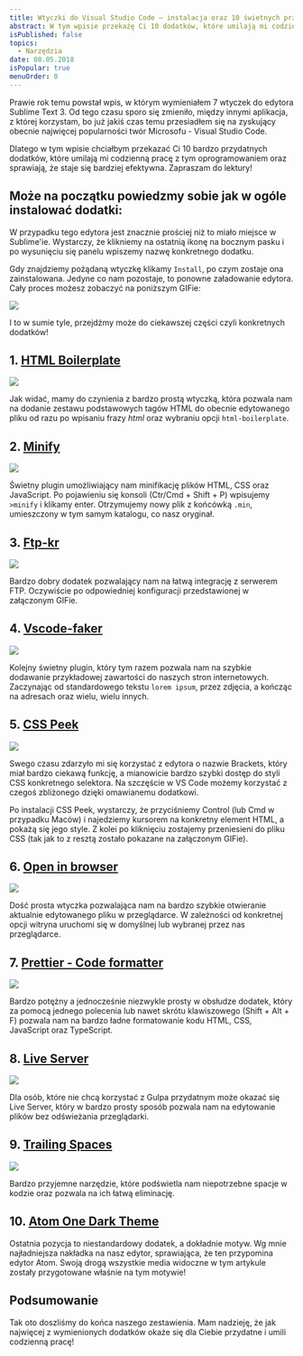 ```yaml
---
title: Wtyczki do Visual Studio Code – instalacja oraz 10 świetnych przykładów
abstract: W tym wpisie przekażę Ci 10 dodatków, które umilają mi codzienną pracę z Visual Studio Code i sprawiają, że staje się bardziej efektywna.
isPublished: false
topics:
  - Narzędzia
date: 08.05.2018
isPopular: true
menuOrder: 0
---
```


Prawie rok temu powstał wpis, w którym wymieniałem 7 wtyczek do edytora Sublime Text 3. Od tego czasu sporo się zmieniło, między innymi aplikacja, z której korzystam, bo już jakiś czas temu przesiadłem się na zyskujący obecnie najwięcej popularności twór Microsofu - Visual Studio Code.

Dlatego w tym wpisie chciałbym przekazać Ci 10 bardzo przydatnych dodatków, które umilają mi codzienną pracę z tym oprogramowaniem oraz sprawiają, że staje się bardziej efektywna. Zapraszam do lektury!

## Może na początku powiedzmy sobie jak w ogóle instalować dodatki:

W przypadku tego edytora jest znacznie prościej niż to miało miejsce w Sublime\'ie. Wystarczy, że klikniemy na ostatnią ikonę na bocznym pasku i po wysunięciu się panelu wpiszemy nazwę konkretnego dodatku.

Gdy znajdziemy pożądaną wtyczkę klikamy `Install`, po czym zostaje ona zainstalowana. Jedyne co nam pozostaje, to ponowne załadowanie edytora. Cały proces możesz zobaczyć na poniższym GIFie:

![](./instalacja.gif)

I to w sumie tyle, przejdźmy może do ciekawszej części czyli konkretnych dodatków!

## 1. [HTML Boilerplate](https://marketplace.visualstudio.com/items?itemName=sidthesloth.html5-boilerplate)

![](./wtyczka-1.gif)

Jak widać, mamy do czynienia z bardzo prostą wtyczką, która pozwala nam na dodanie zestawu podstawowych tagów HTML do obecnie edytowanego pliku od razu po wpisaniu frazy _html_ oraz wybraniu opcji `html-boilerplate`.

## 2. [Minify](https://marketplace.visualstudio.com/items?itemName=HookyQR.minify)

![](./wtyczka-2.gif)

Świetny plugin umożliwiający nam minifikację plików HTML, CSS oraz JavaScript. Po pojawieniu się konsoli (Ctr/Cmd + Shift + P) wpisujemy `>minify` i klikamy enter. Otrzymujemy nowy plik z końcówką `.min`, umieszczony w tym samym katalogu, co nasz oryginał.

## 3. [Ftp-kr](https://marketplace.visualstudio.com/items?itemName=ruakr.ftp-kr)

![](./wtyczka-3.gif)

Bardzo dobry dodatek pozwalający nam na łatwą integrację z serwerem FTP. Oczywiście po odpowiedniej konfiguracji przedstawionej w załączonym GIFie.

## 4. [Vscode-faker](https://marketplace.visualstudio.com/items?itemName=deerawan.vscode-faker)

![](./wtyczka-4.gif)

Kolejny świetny plugin, który tym razem pozwala nam na szybkie dodawanie przykładowej zawartości do naszych stron internetowych. Zaczynając od standardowego tekstu `lorem ipsum`, przez zdjęcia, a kończąc na adresach oraz wielu, wielu innych.

## 5. [CSS Peek](https://marketplace.visualstudio.com/items?itemName=pranaygp.vscode-css-peek)

![](./wtyczka-5.gif)

Swego czasu zdarzyło mi się korzystać z edytora o nazwie Brackets, który miał bardzo ciekawą funkcję, a mianowicie bardzo szybki dostęp do styli CSS konkretnego selektora. Na szczęście w VS Code możemy korzystać z czegoś zbliżonego dzięki omawianemu dodatkowi.

Po instalacji CSS Peek, wystarczy, że przyciśniemy Control (lub Cmd w przypadku Maców) i najedziemy kursorem na konkretny element HTML, a pokażą się jego style. Z kolei po kliknięciu zostajemy przeniesieni do pliku CSS (tak jak to z resztą zostało pokazane na załączonym GIFie).

## 6. [Open in browser](https://marketplace.visualstudio.com/items?itemName=techer.open-in-browser)

![](./wtyczka-6.gif)

Dość prosta wtyczka pozwalająca nam na bardzo szybkie otwieranie aktualnie edytowanego pliku w przeglądarce. W zależności od konkretnej opcji witryna uruchomi się w domyślnej lub wybranej przez nas przeglądarce.

## 7. [Prettier - Code formatter](https://marketplace.visualstudio.com/items?itemName=esbenp.prettier-vscode)

![](./wtyczka-7.gif)

Bardzo potężny a jednocześnie niezwykle prosty w obsłudze dodatek, który za pomocą jednego polecenia lub nawet skrótu klawiszowego (Shift + Alt + F) pozwala nam na bardzo ładne formatowanie kodu HTML, CSS, JavaScript oraz TypeScript.

## 8. [Live Server](https://marketplace.visualstudio.com/items?itemName=ritwickdey.LiveServer)

![](./wtyczka-8.gif)

Dla osób, które nie chcą korzystać z Gulpa przydatnym może okazać się Live Server, który w bardzo prosty sposób pozwala nam na edytowanie plików bez odświeżania przeglądarki.

## 9. [Trailing Spaces](https://marketplace.visualstudio.com/items?itemName=shardulm94.trailing-spaces)

![](./wtyczka-9.gif)

Bardzo przyjemne narzędzie, które podświetla nam niepotrzebne spacje w kodzie oraz pozwala na ich łatwą eliminację.

## 10. [Atom One Dark Theme](https://marketplace.visualstudio.com/items?itemName=akamud.vscode-theme-onedark)

Ostatnia pozycja to niestandardowy dodatek, a dokładnie motyw. Wg mnie najładniejsza nakładka na nasz edytor, sprawiająca, że ten przypomina edytor Atom. Swoją drogą wszystkie media widoczne w tym artykule zostały przygotowane właśnie na tym motywie!

## Podsumowanie

Tak oto doszliśmy do końca naszego zestawienia. Mam nadzieję, że jak najwięcej z wymienionych dodatków okaże się dla Ciebie przydatne i umili codzienną pracę!
